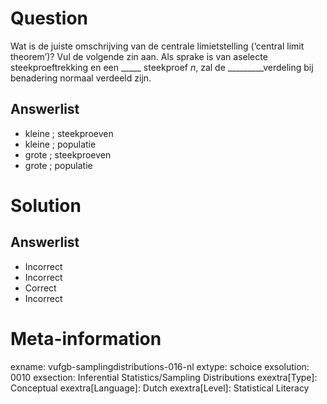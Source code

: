 Question
========
  
Wat is de juiste omschrijving van de centrale limietstelling (‘central limit theorem’)? Vul de volgende zin aan. Als sprake is van aselecte steekproeftrekking en een _____ steekproef *n*, zal de _________verdeling bij benadering normaal verdeeld zijn.

  
Answerlist
----------
* kleine ; steekproeven
* kleine ; populatie
* grote ; steekproeven
* grote ; populatie

Solution
========

Answerlist
----------
* Incorrect
* Incorrect
* Correct
* Incorrect

Meta-information
================
exname: vufgb-samplingdistributions-016-nl
extype: schoice
exsolution: 0010
exsection: Inferential Statistics/Sampling Distributions
exextra[Type]: Conceptual
exextra[Language]: Dutch
exextra[Level]: Statistical Literacy
